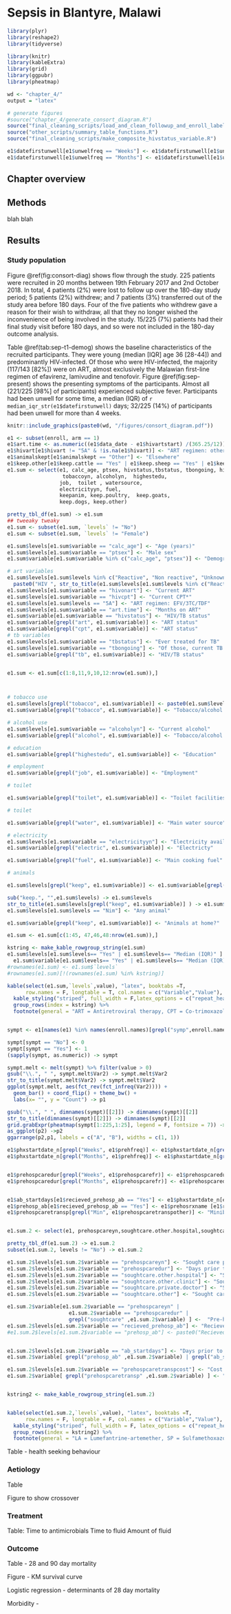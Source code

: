 # Sepsis in Blantyre, Malawi
 
```r

library(plyr)
library(reshape2)
library(tidyverse)

library(knitr)
library(kableExtra)
library(grid)
library(ggpubr)
library(pheatmap)

wd <- "chapter_4/"
output = "latex"

# generate figures
#source("chapter_4/generate_consort_diagram.R")
source("final_cleaning_scripts/load_and_clean_followup_and_enroll_labelled.R")
source("other_scripts/summary_table_functions.R")
source("final_cleaning_scripts/make_composite_hivstatus_variable.R")

e1$datefirstunwell[e1$unwelfreq == "Weeks"] <- e1$datefirstunwell[e1$unwelfreq == "Weeks"] * 7
e1$datefirstunwell[e1$unwelfreq == "Months"] <- e1$datefirstunwell[e1$unwelfreq == "Months"] * 30


```

## Chapter overview

## Methods

blah blah



## Results

### Study population

Figure \@ref(fig:consort-diag) shows flow through the study. 225 patients were recruited in 20 months between 19th February 2017 and 2nd October 2018. In total, 4 patients (2%) were lost to follow up over the 180-day study period; 5 patients (2%) withdrew; and 7 patients (3%) transferred out of the study area before 180 days. Four of the five patients who withdrew gave a reason for their wish to withdraw, all that they no longer wished the inconvenience of being involved in the study. 15/225 (7%) patients had their final study visit before 180 days, and so were not included in the 180-day outcome analysis.

Table \@ref(tab:sep-t1-demog) shows the baseline characteristics of the recruited participants. They were young (median [IQR] age 36 [28-44]) and predominantly HIV-infected. Of those who were HIV-infected, the majority (117/143 [82%]) were on ART, almost exclusively the Malawian first-line regimen of efavirenz, lamivudine and tenofovir. Figure \@ref(fig:sep-present) shows the presenting symptoms of the participants. Almost all (221/225 [98%] of participants) experienced subjective fever. Participants had been unwell for some time, a median (IQR) of `r median_iqr_str(e1$datefirstunwell)` days; 32/225 (14%) of participants had been unwell for more than 4 weeks.

```r

knitr::include_graphics(paste0(wd, "/figures/consort_diagram.pdf"))

```

\renewcommand{\arraystretch}{0.8}
```r

e1 <- subset(enroll, arm == 1)
e1$art.time <- as.numeric((e1$data_date - e1$hivartstart) /(365.25/12))
e1$hivart[e1$hivart != "5A" & !is.na(e1$hivart)] <- "ART regimen: other"
e1$animalskept[e1$animalskept == "Other"] <- "Elsewhere"
e1$keep.other[e1$keep.cattle == "Yes" | e1$keep.sheep == "Yes" | e1$keep.mules == "Yes"] <- "Yes"
e1.sum <- select(e1, calc_age, ptsex, hivstatus,tbstatus, tbongoing, hivonart, hivart, art.time, hivcpt, 
                  tobaccoyn, alcoholyn,  highestedu,
                 job,  toilet , watersource,
                 electricityyn, fuel, 
                 keepanim, keep.poultry,  keep.goats,
                 keep.dogs, keep.other)

pretty_tbl_df(e1.sum) -> e1.sum
## tweeaky tweaky
e1.sum <- subset(e1.sum, `levels` != "No")
e1.sum <- subset(e1.sum, `levels` != "Female")

e1.sum$levels[e1.sum$variable == "calc_age"] <- "Age (years)"
e1.sum$levels[e1.sum$variable == "ptsex"] <- "Male sex"
e1.sum$variable[e1.sum$variable %in% c("calc_age", "ptsex")] <- "Demographics"

# art variables
e1.sum$levels[e1.sum$levels %in% c("Reactive", "Non reactive", "Unknown")] <- 
  paste0("HIV ", str_to_title(e1.sum$levels[e1.sum$levels %in% c("Reactive", "Non reactive", "Unknown")]))
e1.sum$levels[e1.sum$variable == "hivonart"] <- "Current ART"
e1.sum$levels[e1.sum$variable == "hivcpt"] <- "Current CPT*"
e1.sum$levels[e1.sum$levels == "5A"] <- "ART regimen: EFV/3TC/TDF"
e1.sum$levels[e1.sum$variable == "art.time"] <- "Months on ART"
e1.sum$variable[e1.sum$variable == "hivstatus"] <- "HIV/TB status"
e1.sum$variable[grepl("art", e1.sum$variable)] <- "ART status"
e1.sum$variable[grepl("cpt", e1.sum$variable)] <- "ART status"
# tb variables
e1.sum$levels[e1.sum$variable == "tbstatus"] <- "Ever treated for TB"
e1.sum$levels[e1.sum$variable == "tbongoing"] <- "Of those, current TB treatment"
e1.sum$variable[grepl("tb", e1.sum$variable)] <- "HIV/TB status"


e1.sum <- e1.sum[c(1:8,11,9,10,12:nrow(e1.sum)),]



# tobacco use
e1.sum$levels[grepl("tobacco", e1.sum$variable)] <- paste0(e1.sum$levels[grepl("tobacco", e1.sum$variable)], " tobacco" )
e1.sum$variable[grepl("tobacco", e1.sum$variable)] <- "Tobacco/alcohol use"

# alcohol use
e1.sum$levels[e1.sum$variable == "alcoholyn"] <- "Current alcohol"
e1.sum$variable[grepl("alcohol", e1.sum$variable)] <- "Tobacco/alcohol use"

# education
e1.sum$variable[grepl("highestedu", e1.sum$variable)] <- "Education"

# employment 
e1.sum$variable[grepl("job", e1.sum$variable)] <- "Employment"

# toilet

e1.sum$variable[grepl("toilet", e1.sum$variable)] <- "Toilet facilities"

# toilet

e1.sum$variable[grepl("water", e1.sum$variable)] <- "Main water source"

# electricity
e1.sum$levels[e1.sum$variable == "electricityyn"] <- "Electricity available in house"
e1.sum$variable[grepl("electric", e1.sum$variable)] <- "Electricty"

e1.sum$variable[grepl("fuel", e1.sum$variable)] <- "Main cooking fuel"

# animals

e1.sum$levels[grepl("keep", e1.sum$variable)] <- e1.sum$variable[grepl("keep", e1.sum$variable)]

sub("keep.", "",e1.sum$levels) -> e1.sum$levels
str_to_title(e1.sum$levels[grepl("keep", e1.sum$variable)] ) -> e1.sum$levels[grepl("keep", e1.sum$variable)]
e1.sum$levels[e1.sum$levels == "Nim"] <- "Any animal"

e1.sum$variable[grepl("keep", e1.sum$variable)] <- "Animals at home?"

e1.sum <- e1.sum[c(1:45, 47,46,48:nrow(e1.sum)),]

kstring <- make_kable_rowgroup_string(e1.sum)
e1.sum$levels[e1.sum$levels== "Yes" | e1.sum$levels== "Median (IQR)" ] <- 
  e1.sum$variable[e1.sum$levels== "Yes" | e1.sum$levels== "Median (IQR)" ]
#rownames(e1.sum) <- e1.sum$`levels`
#rownames(e1.sum)[!(rownames(e1.sum) %in% kstring)]

kable(select(e1.sum,`levels`,value), "latex", booktabs =T, 
      row.names = F, longtable = T, col.names = c("Variable","Value"), caption = "Participant Characteristics" ) %>%
  kable_styling("striped", full_width = F,latex_options = c("repeat_header")) %>%
  group_rows(index = kstring) %>%
  footnote(general = "ART = Antiretroviral therapy, CPT = Co-trimoxazole preventative therapy, EFV: Efavirenz, 3TC: Lamivudine, TDF: Tenofovir", symbol = "Missing CPT data for two participants. Numeric values are median (IQR) unless otherwise stated." ,threeparttable = T)



```

```r

sympt <- e1[names(e1) %in% names(enroll.names)[grepl("symp",enroll.names)]]

sympt[sympt == "No"] <- 0
sympt[sympt == "Yes"] <- 1
(sapply(sympt, as.numeric)) -> sympt

sympt.melt <- melt(sympt) %>% filter(value > 0)
gsub("\\.", " ", sympt.melt$Var2) -> sympt.melt$Var2
str_to_title(sympt.melt$Var2) -> sympt.melt$Var2
ggplot(sympt.melt, aes(fct_rev(fct_infreq(Var2)))) +
  geom_bar() + coord_flip() + theme_bw() +
  labs(x= "", y = "Count") -> p1

gsub("\\.", " ", dimnames(sympt)[[2]]) -> dimnames(sympt)[[2]]
str_to_title(dimnames(sympt)[[2]]) -> dimnames(sympt)[[2]]
grid.grabExpr(pheatmap(sympt[1:225,1:25], legend = F, fontsize = 7)) -> p2
as_ggplot(p2) ->p2
ggarrange(p2,p1, labels = c("A", "B"), widths = c(1, 1)) 
```

```r

e1$phxstartdate_n[grepl("Weeks", e1$prehfreq)] <- e1$phxstartdate_n[grepl("Weeks", e1$prehfreq)] * 7
e1$phxstartdate_n[grepl("Months", e1$prehfreq)] <- e1$phxstartdate_n[grepl("Months", e1$prehfreq)] * 30


e1$prehospcaredur[grepl("Weeks", e1$prehospcarefr)] <- e1$prehospcaredur[grepl("Weeks", e1$prehospcarefr)] * 7
e1$prehospcaredur[grepl("Months", e1$prehospcarefr)] <- e1$prehospcaredur[grepl("Months", e1$prehospcarefr)] * 30


e1$ab_startdays[e1$recieved_prehosp_ab == "Yes"] <- e1$phxstartdate_n[e1$recieved_prehosp_ab == "Yes"]
e1$prehosp_ab[e1$recieved_prehosp_ab == "Yes"] <- e1$prehosrxname [e1$recieved_prehosp_ab == "Yes"]
e1$prehospcaretransp[grepl("Min", e1$prehospcaretranspother)] <- "Minibus"


e1.sum.2 <- select(e1, prehospcareyn,soughtcare.other.hospital,soughtcare.other.clinic,soughtcare.pharmacy,soughtcare.private.doctor, soughtcare.other.health.worker ,soughtcare.traditional.practicioner,soughtcare.friend.or.family,soughtcare.other,prehospcaredur, recieved_prehosp_ab,  prehosp_ab,ab_startdays, prehospcaretransp, prehospcaretranspcost)

pretty_tbl_df(e1.sum.2) -> e1.sum.2
subset(e1.sum.2, levels != "No") -> e1.sum.2

e1.sum.2$levels[e1.sum.2$variable == "prehospcareyn"] <- "Sought care prior to attendance at hospital"
e1.sum.2$levels[e1.sum.2$variable == "prehospcaredur"] <- "Days prior to today that participant sought care"
e1.sum.2$levels[e1.sum.2$variable == "soughtcare.other.hospital"] <- "Sought care at hospital"
e1.sum.2$levels[e1.sum.2$variable == "soughtcare.other.clinic"] <- "Sought care at health centre"
e1.sum.2$levels[e1.sum.2$variable == "soughtcare.private.doctor"] <- "Sought care at private doctor"
e1.sum.2$levels[e1.sum.2$variable == "soughtcare.other"] <- "Sought care somewhere else "

e1.sum.2$variable[e1.sum.2$variable == "prehospcareyn" |
                    e1.sum.2$variable == "prehospcaredur" |
                    grepl("soughtcare" ,e1.sum.2$variable) ] <-  "Pre-hospital healthcare seeking"
e1.sum.2$levels[e1.sum.2$variable == "recieved_prehosp_ab"] <- "Recieved any antimicrobial prior to attendance at hospital"
#e1.sum.2$levels[e1.sum.2$variable == "prehosp_ab"] <- paste0("Recieved ", e1.sum.2$levels[e1.sum.2$variable == "prehosp_ab"])


e1.sum.2$levels[e1.sum.2$variable == "ab_startdays"] <- "Days prior to today that antimicrobials started" 
e1.sum.2$variable[ grepl("prehosp_ab" ,e1.sum.2$variable) | grepl("ab_startdays" ,e1.sum.2$variable) ] <- "Prehospital antimicrobial exposure"

e1.sum.2$levels[e1.sum.2$variable == "prehospcaretranspcost"] <- "Cost (MWK) of transport to hospital"
e1.sum.2$variable[ grepl("prehospcaretransp" ,e1.sum.2$variable) ] <- "Method of transport to hospital"


kstring2 <- make_kable_rowgroup_string(e1.sum.2)


kable(select(e1.sum.2,`levels`,value), "latex", booktabs =T, 
      row.names = F, longtable = F, col.names = c("Variable","Value"), caption = "Prehospital heathcare seeking and antimicrobial exposure" ) %>%
  kable_styling("striped", full_width = F, latex_options = c("repeat_header")) %>%
  group_rows(index = kstring2) %>%
  footnote(general = "LA = Lumefantrine-artemether, SP = Sulfamethoxazole-pyrimethamine, MWK = Malawian Kwacha" ,threeparttable = T)

```

Table - health seeking behaviour

### Aetiology

Table

Figure to show crossover

### Treatment

Table:
Time to antimicrobials
Time to fluid
Amount of fluid

### Outcome

Table - 28 and 90 day mortality

Figure - KM survival curve

Logistic regression - determinants of 28 day mortality

Morbidity - 
